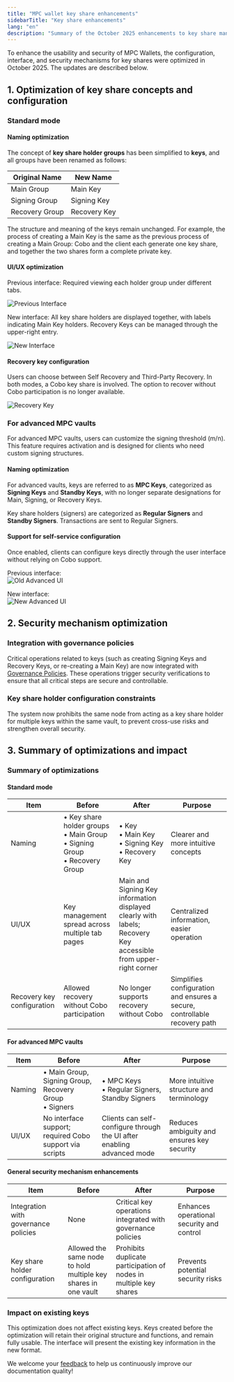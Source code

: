 ```yaml
---
title: "MPC wallet key share enhancements"
sidebarTitle: "Key share enhancements"
lang: "en"
description: "Summary of the October 2025 enhancements to key share management and security in MPC Wallets."
---
```


To enhance the usability and security of MPC Wallets, the configuration, interface, and security mechanisms for key shares were optimized in October 2025. The updates are described below.

## 1. Optimization of key share concepts and configuration

### Standard mode

#### Naming optimization

The concept of **key share holder groups** has been simplified to **keys**, and all groups have been renamed as follows:

| Original Name | New Name |
|--|--|
| Main Group | Main Key |
| Signing Group | Signing Key |
| Recovery Group | Recovery Key |

The structure and meaning of the keys remain unchanged. For example, the process of creating a Main Key is the same as the previous process of creating a Main Group: Cobo and the client each generate one key share, and together the two shares form a complete private key.

#### UI/UX optimization

Previous interface:
Required viewing each holder group under different tabs.

<img src="/en/images/mpc-wallet/old-ui.png" className="screenshot_modal" alt="Previous Interface"/>

New interface:
All key share holders are displayed together, with labels indicating Main Key holders. Recovery Keys can be managed through the upper-right entry.

<img src="/en/images/mpc-wallet/new-ui.png" className="screenshot_modal" alt="New Interface"/>

#### Recovery key configuration

Users can choose between Self Recovery and Third-Party Recovery. In both modes, a Cobo key share is involved. The option to recover without Cobo participation is no longer available.

<img src="/en/images/mpc-wallet/recoverymode.png" className="screenshot_modal" alt="Recovery Key"/>

### For advanced MPC vaults

<Note>For advanced MPC vaults, users can customize the signing threshold (m/n). This feature requires activation and is designed for clients who need custom signing structures.</Note>

#### Naming optimization

For advanced vaults, keys are referred to as **MPC Keys**, categorized as **Signing Keys** and **Standby Keys**, with no longer separate designations for Main, Signing, or Recovery Keys.  

Key share holders (signers) are categorized as **Regular Signers** and **Standby Signers**. Transactions are sent to Regular Signers.

#### Support for self-service configuration

Once enabled, clients can configure keys directly through the user interface without relying on Cobo support.

Previous interface:  
<img src="/en/images/mpc-wallet/old-ui-advanced.png" className="screenshot_modal" alt="Old Advanced UI"/>

New interface:  
<img src="/en/images/mpc-wallet/new-ui-advanced.png" className="screenshot_modal" alt="New Advanced UI"/>

## 2. Security mechanism optimization

### Integration with governance policies

Critical operations related to keys (such as creating Signing Keys and Recovery Keys, or re-creating a Main Key) are now integrated with [Governance Policies](/en/portal/risk-controls/governance-policies). These operations trigger security verifications to ensure that all critical steps are secure and controllable.

### Key share holder configuration constraints

The system now prohibits the same node from acting as a key share holder for multiple keys within the same vault, to prevent cross-use risks and strengthen overall security.

## 3. Summary of optimizations and impact

### Summary of optimizations

#### Standard mode

| Item | Before | After | Purpose |
|--|--|--|--|
| Naming | • Key share holder groups<br/>• Main Group<br/>• Signing Group<br/>• Recovery Group | • Key<br/>• Main Key<br/>• Signing Key<br/>• Recovery Key | Clearer and more intuitive concepts |
| UI/UX | Key management spread across multiple tab pages | Main and Signing Key information displayed clearly with labels;<br/>Recovery Key accessible from upper-right corner | Centralized information, easier operation |
| Recovery key configuration | Allowed recovery without Cobo participation | No longer supports recovery without Cobo | Simplifies configuration and ensures a secure, controllable recovery path |

#### For advanced MPC vaults

| Item | Before | After | Purpose |
|--|--|--|--|
| Naming | • Main Group, Signing Group, Recovery Group<br/>• Signers | • MPC Keys<br/>• Regular Signers, Standby Signers | More intuitive structure and terminology |
| UI/UX | No interface support; required Cobo support via scripts | Clients can self-configure through the UI after enabling advanced mode | Reduces ambiguity and ensures key security |

#### General security mechanism enhancements

| Item | Before | After | Purpose |
|--|--|--|--|
| Integration with governance policies | None | Critical key operations integrated with governance policies | Enhances operational security and control |
| Key share holder configuration | Allowed the same node to hold multiple key shares in one vault | Prohibits duplicate participation of nodes in multiple key shares | Prevents potential security risks |

### Impact on existing keys

This optimization does not affect existing keys. Keys created before the optimization will retain their original structure and functions, and remain fully usable. The interface will present the existing key information in the new format.

<Tip>We welcome your [feedback](https://forms.zohopublic.com/cobo/form/DocumentFeedbackForm/formperma/QvLOhxJv1_JMsJ-1dleZ8Itb_7rzN-LtgvsDdxosoVI?referrername=manuals) to help us continuously improve our documentation quality!</Tip>